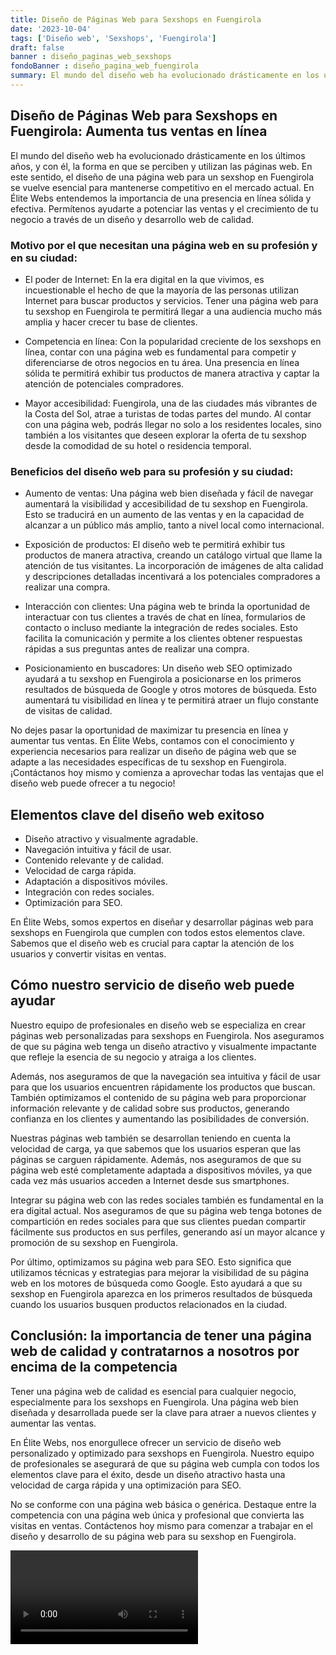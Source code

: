```yaml
---
title: Diseño de Páginas Web para Sexshops en Fuengirola
date: '2023-10-04'
tags: ['Diseño web', 'Sexshops', 'Fuengirola']
draft: false
banner : diseño_paginas_web_sexshops
fondoBanner : diseño_pagina_web_fuengirola
summary: El mundo del diseño web ha evolucionado drásticamente en los últimos años, y con él, la forma en que se perciben y utilizan las páginas web. En este sentido, el diseño de una página web para un sexshop en Fuengirola se vuelve esencial para mantenerse competitivo en el mercado actual. En Élite Webs entendemos la importancia de una presencia en línea sólida y efectiva. Permítenos ayudarte a potenciar las ventas y el crecimiento de tu negocio a través de un diseño y desarrollo web de calidad.
---
```


## Diseño de Páginas Web para Sexshops en Fuengirola: Aumenta tus ventas en línea

El mundo del diseño web ha evolucionado drásticamente en los últimos años, y con él, la forma en que se perciben y utilizan las páginas web. En este sentido, el diseño de una página web para un sexshop en Fuengirola se vuelve esencial para mantenerse competitivo en el mercado actual. En Élite Webs entendemos la importancia de una presencia en línea sólida y efectiva. Permítenos ayudarte a potenciar las ventas y el crecimiento de tu negocio a través de un diseño y desarrollo web de calidad.

### Motivo por el que necesitan una página web en su profesión y en su ciudad:

- El poder de Internet: En la era digital en la que vivimos, es incuestionable el hecho de que la mayoría de las personas utilizan Internet para buscar productos y servicios. Tener una página web para tu sexshop en Fuengirola te permitirá llegar a una audiencia mucho más amplia y hacer crecer tu base de clientes.

- Competencia en línea: Con la popularidad creciente de los sexshops en línea, contar con una página web es fundamental para competir y diferenciarse de otros negocios en tu área. Una presencia en línea sólida te permitirá exhibir tus productos de manera atractiva y captar la atención de potenciales compradores.

- Mayor accesibilidad: Fuengirola, una de las ciudades más vibrantes de la Costa del Sol, atrae a turistas de todas partes del mundo. Al contar con una página web, podrás llegar no solo a los residentes locales, sino también a los visitantes que deseen explorar la oferta de tu sexshop desde la comodidad de su hotel o residencia temporal.

### Beneficios del diseño web para su profesión y su ciudad:

- Aumento de ventas: Una página web bien diseñada y fácil de navegar aumentará la visibilidad y accesibilidad de tu sexshop en Fuengirola. Esto se traducirá en un aumento de las ventas y en la capacidad de alcanzar a un público más amplio, tanto a nivel local como internacional.

- Exposición de productos: El diseño web te permitirá exhibir tus productos de manera atractiva, creando un catálogo virtual que llame la atención de tus visitantes. La incorporación de imágenes de alta calidad y descripciones detalladas incentivará a los potenciales compradores a realizar una compra.

- Interacción con clientes: Una página web te brinda la oportunidad de interactuar con tus clientes a través de chat en línea, formularios de contacto o incluso mediante la integración de redes sociales. Esto facilita la comunicación y permite a los clientes obtener respuestas rápidas a sus preguntas antes de realizar una compra.

- Posicionamiento en buscadores: Un diseño web SEO optimizado ayudará a tu sexshop en Fuengirola a posicionarse en los primeros resultados de búsqueda de Google y otros motores de búsqueda. Esto aumentará tu visibilidad en línea y te permitirá atraer un flujo constante de visitas de calidad.

No dejes pasar la oportunidad de maximizar tu presencia en línea y aumentar tus ventas. En Élite Webs, contamos con el conocimiento y experiencia necesarios para realizar un diseño de página web que se adapte a las necesidades específicas de tu sexshop en Fuengirola. ¡Contáctanos hoy mismo y comienza a aprovechar todas las ventajas que el diseño web puede ofrecer a tu negocio!

<GifSeo />

<Cta />

## Elementos clave del diseño web exitoso

- Diseño atractivo y visualmente agradable.
- Navegación intuitiva y fácil de usar.
- Contenido relevante y de calidad.
- Velocidad de carga rápida.
- Adaptación a dispositivos móviles.
- Integración con redes sociales.
- Optimización para SEO.

En Élite Webs, somos expertos en diseñar y desarrollar páginas web para sexshops en Fuengirola que cumplen con todos estos elementos clave. Sabemos que el diseño web es crucial para captar la atención de los usuarios y convertir visitas en ventas.

## Cómo nuestro servicio de diseño web puede ayudar

Nuestro equipo de profesionales en diseño web se especializa en crear páginas web personalizadas para sexshops en Fuengirola. Nos aseguramos de que su página web tenga un diseño atractivo y visualmente impactante que refleje la esencia de su negocio y atraiga a los clientes.

Además, nos aseguramos de que la navegación sea intuitiva y fácil de usar para que los usuarios encuentren rápidamente los productos que buscan. También optimizamos el contenido de su página web para proporcionar información relevante y de calidad sobre sus productos, generando confianza en los clientes y aumentando las posibilidades de conversión.

Nuestras páginas web también se desarrollan teniendo en cuenta la velocidad de carga, ya que sabemos que los usuarios esperan que las páginas se carguen rápidamente. Además, nos aseguramos de que su página web esté completamente adaptada a dispositivos móviles, ya que cada vez más usuarios acceden a Internet desde sus smartphones.

Integrar su página web con las redes sociales también es fundamental en la era digital actual. Nos aseguramos de que su página web tenga botones de compartición en redes sociales para que sus clientes puedan compartir fácilmente sus productos en sus perfiles, generando así un mayor alcance y promoción de su sexshop en Fuengirola.

Por último, optimizamos su página web para SEO. Esto significa que utilizamos técnicas y estrategias para mejorar la visibilidad de su página web en los motores de búsqueda como Google. Esto ayudará a que su sexshop en Fuengirola aparezca en los primeros resultados de búsqueda cuando los usuarios busquen productos relacionados en la ciudad.

## Conclusión: la importancia de tener una página web de calidad y contratarnos a nosotros por encima de la competencia

Tener una página web de calidad es esencial para cualquier negocio, especialmente para los sexshops en Fuengirola. Una página web bien diseñada y desarrollada puede ser la clave para atraer a nuevos clientes y aumentar las ventas.

En Élite Webs, nos enorgullece ofrecer un servicio de diseño web personalizado y optimizado para sexshops en Fuengirola. Nuestro equipo de profesionales se asegurará de que su página web cumpla con todos los elementos clave para el éxito, desde un diseño atractivo hasta una velocidad de carga rápida y una optimización para SEO.

No se conforme con una página web básica o genérica. Destaque entre la competencia con una página web única y profesional que convierta las visitas en ventas. Contáctenos hoy mismo para comenzar a trabajar en el diseño y desarrollo de su página web para su sexshop en Fuengirola.

<Video />

<CtaBot job='Sexshops' city='Fuengirola'/>

<Gmaps query='Fuengirola+españa+maps' />